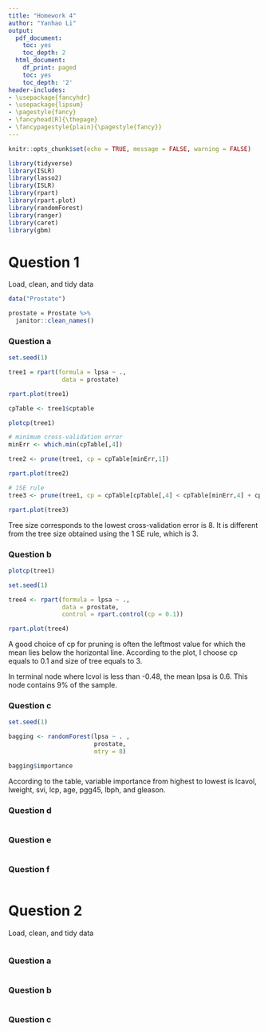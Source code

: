 ```yaml
---
title: "Homework 4" 
author: "Yanhao Li"
output:
  pdf_document:
    toc: yes
    toc_depth: 2
  html_document:
    df_print: paged
    toc: yes
    toc_depth: '2'
header-includes:
- \usepackage{fancyhdr}
- \usepackage{lipsum}
- \pagestyle{fancy}
- \fancyhead[R]{\thepage}
- \fancypagestyle{plain}{\pagestyle{fancy}}
--- 
```


```r
knitr::opts_chunk$set(echo = TRUE, message = FALSE, warning = FALSE)
```


\newpage

```r
library(tidyverse)
library(ISLR)
library(lasso2)
library(ISLR)
library(rpart)
library(rpart.plot)
library(randomForest)
library(ranger)
library(caret)
library(gbm)
```

# Question 1

Load, clean, and tidy data

```r
data("Prostate")

prostate = Prostate %>% 
  janitor::clean_names()
```

### Question a

```r
set.seed(1)

tree1 = rpart(formula = lpsa ~ ., 
               data = prostate)

rpart.plot(tree1)

cpTable <- tree1$cptable

plotcp(tree1)

# minimum cross-validation error
minErr <- which.min(cpTable[,4])

tree2 <- prune(tree1, cp = cpTable[minErr,1])

rpart.plot(tree2)

# 1SE rule
tree3 <- prune(tree1, cp = cpTable[cpTable[,4] < cpTable[minErr,4] + cpTable[minErr,5],1][1])

rpart.plot(tree3)
```

Tree size corresponds to the lowest cross-validation error is 8. It is different from the tree size obtained using the 1 SE rule, which is 3. 

### Question b

```r
plotcp(tree1)

set.seed(1)

tree4 <- rpart(formula = lpsa ~ .,
               data = prostate,
               control = rpart.control(cp = 0.1))

rpart.plot(tree4)
```

A good choice of cp for pruning is often the leftmost value for which the mean lies below the horizontal line. According to the plot, I choose cp equals to 0.1 and size of tree equals to 3. 

In terminal node where lcvol is less than -0.48, the mean lpsa is 0.6. This node contains 9% of the sample.

### Question c

```r
set.seed(1)

bagging <- randomForest(lpsa ~ . , 
                        prostate,
                        mtry = 8)

bagging$importance
```

According to the table, variable importance from highest to lowest is lcavol, lweight, svi, lcp, age, pgg45, lbph, and gleason. 

### Question d

```r

```



### Question e

```r

```



### Question f

```r

```



# Question 2

Load, clean, and tidy data

```r

```

### Question a

```r

```

### Question b

```r

```



### Question c

```r

```
